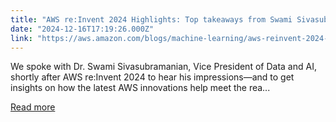 ```yaml
---
title: "AWS re:Invent 2024 Highlights: Top takeaways from Swami Sivasubramanian to help customers manage generative AI at scale"
date: "2024-12-16T17:19:26.000Z"
link: "https://aws.amazon.com/blogs/machine-learning/aws-reinvent-2024-highlights-top-takeaways-from-swami-sivasubramanian-to-help-customers-manage-generative-ai-at-scale/"
---
```


We spoke with Dr. Swami Sivasubramanian, Vice President of Data and AI, shortly after AWS re:Invent 2024 to hear his impressions—and to get insights on how the latest AWS innovations help meet the rea...

[Read more](https://aws.amazon.com/blogs/machine-learning/aws-reinvent-2024-highlights-top-takeaways-from-swami-sivasubramanian-to-help-customers-manage-generative-ai-at-scale/)
